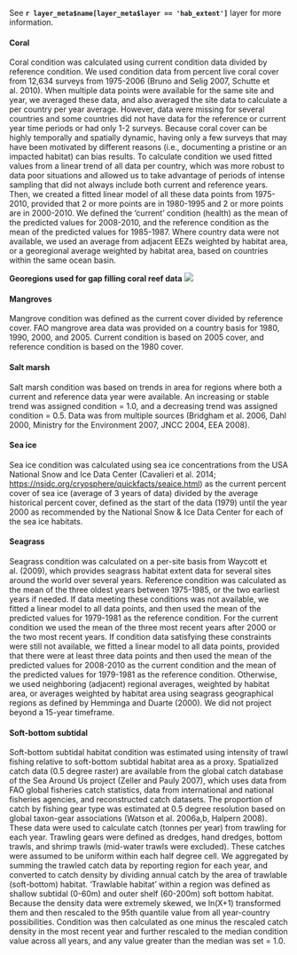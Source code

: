 See **`r layer_meta$name[layer_meta$layer == 'hab_extent']`** layer for more information.

#### Coral 
Coral condition was calculated using current condition data divided by reference condition.  We used condition data from percent live coral cover from 12,634 surveys from 1975-2006 (Bruno and Selig 2007, Schutte et al. 2010). When multiple data points were available for the same site and year, we averaged these data, and also averaged the site data to calculate a per country per year average. However, data were missing for several countries and some countries did not have data for the reference or current year time periods or had only 1-2 surveys. Because coral cover can be highly temporally and spatially dynamic, having only a few surveys that may have been motivated by different reasons (i.e., documenting a pristine or an impacted habitat) can bias results. To calculate condition we used fitted values from a linear trend of all data per country, which was more robust to data poor situations and allowed us to take advantage of periods of intense sampling that did not always include both current and reference years. Then, we created a fitted linear model of all these data points from 1975-2010, provided that 2 or more points are in 1980-1995 and 2 or more points are in 2000-2010. We defined the ‘current’ condition (health) as the mean of the predicted values for 2008-2010, and the reference condition as the mean of the predicted values for 1985-1987. Where country data were not available, we used an average from adjacent EEZs weighted by habitat area, or a georegional average weighted by habitat area, based on countries within the same ocean basin.

**Georegions used for gap filling coral reef data**
![](../../global_supplement/layers_info/figures/CoralEcoregions.png)

#### Mangroves 
Mangrove condition was defined as the current cover divided by reference cover.  FAO mangrove area data was provided on a country basis for 1980, 1990, 2000, and 2005.  Current condition is based on 2005 cover, and reference condition is based on the 1980 cover.  

#### Salt marsh 
Salt marsh condition was based on trends in area for regions where both a current and reference data year were available.  An increasing or stable trend was assigned condition = 1.0, and a decreasing trend was assigned condition = 0.5. Data was from multiple sources (Bridgham et al. 2006, Dahl 2000, Ministry for the Environment 2007, JNCC 2004, EEA 2008). 

#### Sea ice 
Sea ice condition was calculated using sea ice concentrations from the USA National Snow and Ice Data Center (Cavalieri et al. 2014; [https://nsidc.org/cryosphere/quickfacts/seaice.html](https://nsidc.org/cryosphere/quickfacts/seaice.html)) as the current percent cover of sea ice (average of 3 years of data) divided by the average historical percent cover, defined as the start of the data (1979) until the year 2000 as recommended by the National Snow & Ice Data Center for each of the sea ice habitats. 

#### Seagrass 
Seagrass condition was calculated on a per-site basis from Waycott et al. (2009), which provides seagrass habitat extent data for several sites around the world over several years. Reference condition was calculated as the mean of the three oldest years between 1975-1985, or the two earliest years if needed. If data meeting these conditions was not available, we fitted a linear model to all data points, and then used the mean of the predicted values for 1979-1981 as the reference condition. For the current condition we used the mean of the three most recent years after 2000 or the two most recent years. If condition data satisfying these constraints were still not available, we fitted a linear model to all data points, provided that there were at least three data points and then used the mean of the predicted values for 2008-2010 as the current condition and the mean of the predicted values for 1979-1981 as the reference condition. Otherwise, we used neighboring (adjacent) regional averages, weighted by habitat area, or averages weighted by habitat area using seagrass geographical regions as defined by Hemminga and Duarte (2000). We did not project beyond a 15-year timeframe.

#### Soft-bottom subtidal 
Soft-bottom subtidal habitat condition was estimated using intensity of trawl fishing relative to soft-bottom subtidal habitat area as a proxy. Spatialized catch data (0.5 degree raster) are available from the global catch database of the Sea Around Us project (Zeller and Pauly 2007), which uses data from FAO global fisheries catch statistics, data from international and national fisheries agencies, and reconstructed catch datasets. The proportion of catch by fishing gear type was estimated at 0.5 degree resolution based on global taxon-gear associations (Watson et al. 2006a,b, Halpern 2008). These data were used to calculate catch (tonnes per year) from trawling for each year. Trawling gears were defined as dredges, hand dredges, bottom trawls, and shrimp trawls (mid-water trawls were excluded). These catches were assumed to be uniform within each half degree cell.  We aggregated by summing the trawled catch data by reporting region for each year, and converted to catch density by dividing annual catch by the area of trawlable (soft-bottom) habitat. ‘Trawlable habitat’ within a region was defined as shallow subtidal (0-60m) and outer shelf (60-200m) soft bottom habitat. Because the density data were extremely skewed, we ln(X+1) transformed them and then rescaled to the 95th quantile value from all year-country possibilities. Condition was then calculated as one minus the rescaled catch density in the most recent year and further rescaled to the median condition value across all years, and any value greater than the median was set = 1.0. 